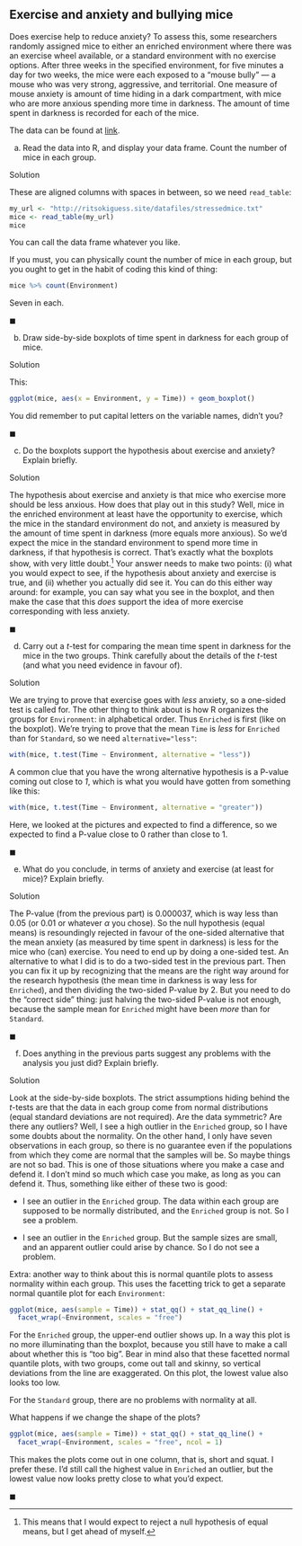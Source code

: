 ##  Exercise and anxiety and bullying mice


 Does exercise help to reduce anxiety?
To assess this, some researchers randomly assigned
mice to either 
an enriched environment where there was an exercise wheel available,
or a standard environment with no exercise options. After three weeks
in the specified environment, for five minutes a day for two weeks,
the mice were each exposed to a "mouse bully" --- a mouse who was very
strong, aggressive, and territorial. One measure of mouse anxiety is
amount of time hiding in a dark compartment, with mice who are more
anxious spending more time in darkness. The amount of time spent in
darkness is recorded for each of the mice. 

The data can be found at
[link](http://ritsokiguess.site/datafiles/stressedmice.txt). 



(a) Read the data into R, and display your data frame. Count the number of mice in each group. 

Solution


These are aligned columns with spaces in between, so we need `read_table`:
```r
my_url <- "http://ritsokiguess.site/datafiles/stressedmice.txt"
mice <- read_table(my_url)
mice
```

   

You can call the data frame whatever you like.

If you must, you can physically count the number of mice in each group, but you ought to get in the habit of coding this kind of thing:

```r
mice %>% count(Environment)
```

 

Seven in each.
 

$\blacksquare$

(b) Draw side-by-side boxplots of time spent in darkness for each
group of mice.

Solution


This:
```r
ggplot(mice, aes(x = Environment, y = Time)) + geom_boxplot()
```

     

You did remember to put capital letters on the variable names, didn't you?
 

$\blacksquare$

(c) Do the boxplots support the hypothesis about exercise and
anxiety? Explain briefly.

Solution


The hypothesis about exercise and anxiety is that mice who
exercise more should be less anxious. How does that play out in
this study? Well, mice in the enriched environment at least have
the opportunity to exercise, which the mice in the standard
environment do not, and anxiety is measured by the amount of time
spent in darkness (more equals more anxious).
So we'd expect the mice in the standard environment to spend more
time in darkness, if that hypothesis is correct.
That's exactly what the boxplots show, with very little
doubt.^[This means that I would expect to reject a null hypothesis of equal means, but I get ahead of myself.]
Your answer needs to make two points: (i) what you would expect to
see, if the hypothesis about anxiety and exercise is true, and
(ii) whether you actually did see it. You can do this either way
around: for example, you can say what you see in the boxplot, and
then make the case that this *does* support the idea of more
exercise corresponding with less anxiety.
 

$\blacksquare$

(d) Carry out a $t$-test for comparing the mean time spent in
darkness for the mice in the two groups. Think carefully about the
details of the $t$-test (and what you need evidence in favour of).

Solution


We are trying to prove that exercise goes with *less*
anxiety, so a one-sided test is called for. The other thing to
think about is how R organizes the groups for
`Environment`: in alphabetical order. Thus
`Enriched` is first (like on the boxplot). We're trying to
prove that the mean `Time` is *less* for
`Enriched` than for `Standard`, so we need `alternative="less"`:
```r
with(mice, t.test(Time ~ Environment, alternative = "less"))
```

     

A common clue that you have the wrong alternative hypothesis is a P-value coming out close to *1*, which is what you would have gotten from something like this:

```r
with(mice, t.test(Time ~ Environment, alternative = "greater"))
```

     

Here, we looked at the pictures and expected to find a difference, so we expected to find a P-value close to 0 rather than close to 1.
 

$\blacksquare$

(e) What do you conclude, in terms of anxiety and exercise (at
least for mice)? Explain  briefly.

Solution


The P-value (from the previous part) is 0.000037, which is way less
than 0.05 (or 0.01 or whatever $\alpha$ you chose). So the null
hypothesis (equal means) is resoundingly rejected in favour of the
one-sided alternative that the mean anxiety (as measured by time
spent in darkness) is less for the mice who (can) exercise.
You need to end up by doing a one-sided test. An alternative to
what I did is to do a two-sided test in the previous part. Then
you can fix it up by recognizing that the means are the right way
around for the research hypothesis (the mean time in darkness is
way less for `Enriched`), and then dividing the two-sided
P-value by 2. But you need to do the "correct side" thing: just
halving the two-sided P-value is not enough, because the sample
mean for `Enriched` might have been *more* than for
`Standard`. 
 

$\blacksquare$

(f) Does anything in the previous parts suggest any problems with
the analysis you just did? Explain briefly.

Solution


Look at the side-by-side boxplots. The strict assumptions hiding
behind the $t$-tests are that the data in each group come from
normal distributions (equal standard deviations are not
required). Are the data symmetric? Are there any outliers? Well, I
see a high outlier in the `Enriched` group, so I have some
doubts about the normality. On the other hand, I only have seven
observations in each group, so there is no guarantee even if the
populations from which they come are normal that the samples will
be. So maybe things are not so bad.
This is one of those situations where you make a case and defend it. I
don't mind so much which case you make, as long as you can defend
it. Thus, something like either of these two is good:


* I see an outlier in the `Enriched` group. The data
within each group are supposed to be normally distributed, and
the `Enriched` group is not. So I see a problem.

* I see an outlier in the `Enriched` group. But the
sample sizes are small, and an apparent outlier could arise by
chance. So I do not see a problem.

Extra: another way to think about this is normal quantile plots to assess
normality within each group. This uses the facetting trick to get a separate normal quantile plot for each `Environment`:
```r
ggplot(mice, aes(sample = Time)) + stat_qq() + stat_qq_line() +
  facet_wrap(~Environment, scales = "free")
```

     

For the `Enriched` group, the upper-end outlier shows up. In a
way this plot is no more illuminating than the boxplot, because you
still have to make a call about whether this is "too big". Bear in
mind also that these facetted normal quantile plots, with two groups,
come out tall and skinny, so vertical deviations from the line are
exaggerated. On this plot, the lowest value also looks too low.

For the `Standard` group, there are no problems with normality
at all.

What happens if we change the shape of the plots?

```r
ggplot(mice, aes(sample = Time)) + stat_qq() + stat_qq_line() +
  facet_wrap(~Environment, scales = "free", ncol = 1)
```

     

This makes the plots come out in one column, that is, short and
squat. I prefer these. I'd still call the highest value in
`Enriched` an outlier, but the lowest value now looks pretty
close to what you'd expect.
 
$\blacksquare$


